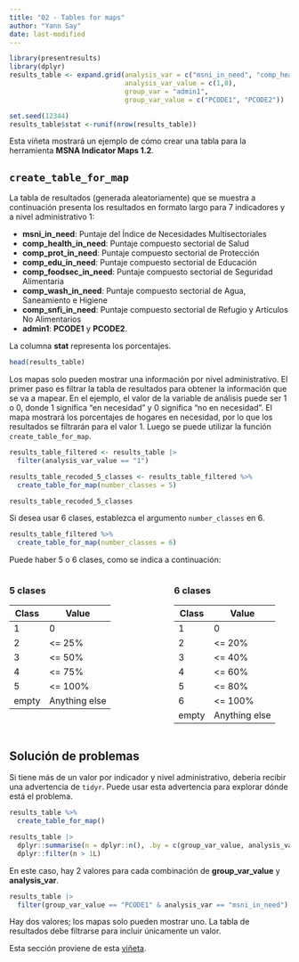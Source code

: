 ```yaml
---
title: "02 - Tables for maps"
author: "Yann Say"
date: last-modified
---
```


```r
library(presentresults)
library(dplyr)
results_table <- expand.grid(analysis_var = c("msni_in_need", "comp_health_in_need", "comp_prot_in_need", "comp_edu_in_need", "comp_foodsec_in_need","comp_wash_in_need",        "comp_snfi_in_need"),
                             analysis_var_value = c(1,0),
                             group_var = "admin1",
                             group_var_value = c("PCODE1", "PCODE2"))

set.seed(12344)
results_table$stat <-runif(nrow(results_table))
```

Esta viñeta mostrará un ejemplo de cómo crear una tabla para la herramienta **MSNA Indicator Maps 1.2**.

## `create_table_for_map`

La tabla de resultados (generada aleatoriamente) que se muestra a continuación presenta los resultados en formato largo para 7 indicadores y a nivel administrativo 1:

- **msni_in_need**: Puntaje del Índice de Necesidades Multisectoriales  
- **comp_health_in_need**: Puntaje compuesto sectorial de Salud  
- **comp_prot_in_need**: Puntaje compuesto sectorial de Protección  
- **comp_edu_in_need**: Puntaje compuesto sectorial de Educación  
- **comp_foodsec_in_need**: Puntaje compuesto sectorial de Seguridad Alimentaria  
- **comp_wash_in_need**: Puntaje compuesto sectorial de Agua, Saneamiento e Higiene  
- **comp_snfi_in_need**: Puntaje compuesto sectorial de Refugio y Artículos No Alimentarios  
- **admin1**: **PCODE1** y **PCODE2**.  

La columna **stat** representa los porcentajes.

```r
head(results_table)
```

Los mapas solo pueden mostrar una información por nivel administrativo. El primer paso es filtrar la tabla de resultados para obtener la información que se va a mapear. En el ejemplo, el valor de la variable de análisis puede ser 1 o 0, donde 1 significa "en necesidad" y 0 significa "no en necesidad". El mapa mostrará los porcentajes de hogares en necesidad, por lo que los resultados se filtrarán para el valor 1. Luego se puede utilizar la función `create_table_for_map`.

```r
results_table_filtered <- results_table |> 
  filter(analysis_var_value == "1")

results_table_recoded_5_classes <- results_table_filtered %>% 
  create_table_for_map(number_classes = 5)

results_table_recoded_5_classes
```

Si desea usar 6 clases, establezca el argumento `number_classes` en 6.

```r
results_table_filtered %>% 
  create_table_for_map(number_classes = 6)
```

Puede haber 5 o 6 clases, como se indica a continuación:

:::: {.columns}

::: {.column width="45%"}
### 5 clases

| Class | Value         |
|-------|---------------|
| 1     | 0             |
| 2     | \<= 25%       |
| 3     | \<= 50%       |
| 4     | \<= 75%       |
| 5     | \<= 100%      |
| empty | Anything else |
:::

::: {.column width="10%"}
<!-- empty column to create gap -->
:::

::: {.column width="45%"}
### 6 clases

| Class | Value         |
|-------|---------------|
| 1     | 0             |
| 2     | \<= 20%       |
| 3     | \<= 40%       |
| 4     | \<= 60%       |
| 5     | \<= 80%       |
| 6     | \<= 100%      |
| empty | Anything else |
:::

::::

## Solución de problemas

Si tiene más de un valor por indicador y nivel administrativo, debería recibir una advertencia de `tidyr`. Puede usar esta advertencia para explorar dónde está el problema.

```r
results_table %>% 
  create_table_for_map()
```
```r
results_table |>
  dplyr::summarise(n = dplyr::n(), .by = c(group_var_value, analysis_var)) |>
  dplyr::filter(n > 1L)
```

En este caso, hay 2 valores para cada combinación de **group_var_value** y **analysis_var**.

```r
results_table |>
  filter(group_var_value == "PCODE1" & analysis_var == "msni_in_need")
```

Hay dos valores; los mapas solo pueden mostrar uno. La tabla de resultados debe filtrarse para incluir únicamente un valor.

Esta sección proviene de esta [viñeta](https://impact-initiatives.github.io/presentresults/articles/create-table-for-map.html).
